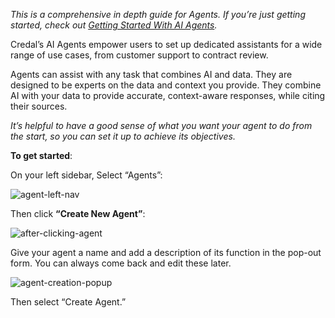 _This is a comprehensive in depth guide for Agents. If you’re just getting started, check out [Getting Started With AI Agents](/getting-started/quickstart)._

Credal’s AI Agents empower users to set up dedicated assistants for a wide range of use cases, from customer support to contract review.

Agents can assist with any task that combines AI and data. They are designed to be experts on the data and context you provide. They combine AI with your data to provide accurate, context-aware responses, while citing their sources.


_It’s helpful to have a good sense of what you want your agent to do from the start, so you can set it up to achieve its objectives._

**To get started**: 

On your left sidebar, Select “Agents”:

![agent-left-nav](/docs/assets/agents/create-steps/agent-left-nav.png)

Then click **“Create New Agent”**:

![after-clicking-agent](/docs/assets/agents/create-steps/after-clicking-agent.png)

Give your agent a name and add a description of its function in the pop-out form. You can always come back and edit these later.

![agent-creation-popup](/docs/assets/agents/create-steps/agent-creation-popup.png)

Then select “Create Agent.”